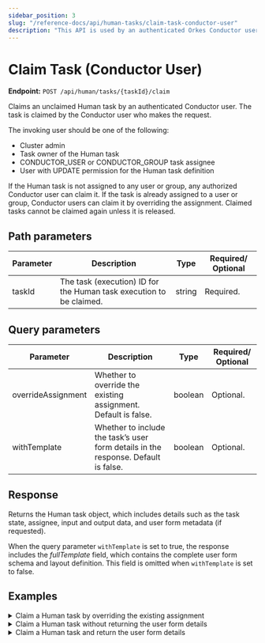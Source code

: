 ```yaml
---
sidebar_position: 3
slug: "/reference-docs/api/human-tasks/claim-task-conductor-user"
description: "This API is used by an authenticated Orkes Conductor user to claim a Human task. "
---
```



# Claim Task (Conductor User)

**Endpoint:** `POST /api/human/tasks/{taskId}/claim`

Claims an unclaimed Human task by an authenticated Conductor user. The task is claimed by the Conductor user who makes the request.

The invoking user should be one of the following:

- Cluster admin
- Task owner of the Human task
- CONDUCTOR_USER or CONDUCTOR_GROUP task assignee
- User with UPDATE permission for the Human task definition

If the Human task is not assigned to any user or group, any authorized Conductor user can claim it. If the task is already assigned to a user or group, Conductor users can claim it by overriding the assignment. Claimed tasks cannot be claimed again unless it is released.

## Path parameters

| Parameter | Description                                                       | Type   | Required/ Optional |
| --------- | ----------------------------------------------------------------- | ------ | ------------------ |
| taskId    | The task (execution) ID for the Human task execution to be claimed. | string | Required.          |

## Query parameters

| Parameter          | Description                                                                        | Type    | Required/ Optional |
| ------------------ | ---------------------------------------------------------------------------------- | ------- | ------------------ |
| overrideAssignment | Whether to override the existing assignment. Default is false.                     | boolean | Optional.          |
| withTemplate       | Whether to include the task’s user form details in the response. Default is false. | boolean | Optional.          |

## Response

Returns the Human task object, which includes details such as the task state, assignee, input and output data, and user form metadata (if requested).

When the query parameter `withTemplate` is set to true, the response includes the *fullTemplate* field, which contains the complete user form schema and layout definition. This field is omitted when `withTemplate` is set to false.

## Examples

<details>
<summary>Claim a Human task by overriding the existing assignment</summary>

**Request**

```shell
curl -X 'POST' \
  'https://<YOUR-CLUSTER>/api/human/tasks/5569e4e8-ce6b-11ef-a89d-86a819bd92bf/claim?overrideAssignment=true' \
  -H 'accept: application/json' \
  -H 'X-Authorization: <TOKEN>' \
  -d ''
```

**Response**

```json
{
  "createdBy": "user@example.com",
  "updatedBy": "user@example.com",
  "taskId": "5569e4e8-ce6b-11ef-a89d-86a819bd92bf",
  "state": "IN_PROGRESS",
  "displayName": "Pick your assets",
  "definitionName": "selectAssets",
  "workflowId": "55657812-ce6b-11ef-a89d-86a819bd92bf",
  "workflowName": "assetPageFlow",
  "taskRefName": "selectAssets_ref",
  "assignee": {
    "userType": "CONDUCTOR_USER",
    "user": "user@example.com"
  },
  "claimant": {
    "userType": "CONDUCTOR_USER",
    "user": "user@example.com"
  },
  "humanTaskDef": {
    "assignments": [
      {
        "assignee": {
          "userType": "CONDUCTOR_GROUP",
          "user": "Software-Architects"
        }
      }
    ],
    "userFormTemplate": {
      "name": "assetWatchlist",
      "version": 1
    },
    "assignmentCompletionStrategy": "LEAVE_OPEN",
    "displayName": "Pick your assets"
  },
  "input": {
    "Confirm": false,
    "_createdBy": "user@example.com",
    "enterAssets": "",
    "__humanTaskDefinition": {
      "assignments": [
        {
          "assignee": {
            "user": "Software-Architects",
            "userType": "CONDUCTOR_GROUP"
          }
        }
      ],
      "displayName": "Pick your assets",
      "userFormTemplate": {
        "name": "assetWatchlist",
        "version": 1
      },
      "assignmentCompletionStrategy": "LEAVE_OPEN"
    },
    "__humanTaskProcessContext": {
      "state": "IN_PROGRESS",
      "lastUpdated": 1736414618562,
      "humanTaskTriggerLog": [],
      "humanTaskActionLogs": [
        {
          "id": "79a4b772-22c9-4875-81e3-6b74c1ff0dda",
          "state": "ASSIGNED",
          "stateStart": 1736414586182,
          "assignee": {
            "userType": "CONDUCTOR_GROUP",
            "user": "Software-Architects"
          },
          "action": "ASSIGNMENT",
          "actedBy": "system"
        },
        {
          "id": "2f09371a-658b-44f0-b4bf-f66fee96b066",
          "state": "IN_PROGRESS",
          "stateStart": 1736414618562,
          "assignee": {
            "userType": "CONDUCTOR_USER",
            "user": "user@example.com"
          },
          "claimant": {
            "userType": "CONDUCTOR_USER",
            "user": "user@example.com"
          },
          "action": "CLAIM",
          "actedBy": "CONDUCTOR_USER:user@example.com"
        }
      ],
      "assigneeIndex": 0,
      "skippedAssigneeIndexes": [],
      "assignmentsCompleted": false
    }
  },
  "output": {},
  "createdOn": 1736414586163,
  "updatedOn": 1736414586182
}
```

</details>

<details>
<summary>Claim a Human task without returning the user form details</summary>

**Request**

```shell
curl -X 'POST' \
  'https://<YOUR-CLUSTER>/api/human/tasks/bf46eb18-ce6c-11ef-a89d-86a819bd92bf/claim?withTemplate=false' \
  -H 'accept: application/json' \
  -H 'X-Authorization: <TOKEN>' \
  -d ''
```

**Response**

```json
{
  "createdBy": "user@example.com",
  "updatedBy": "user@example.com",
  "taskId": "bf46eb18-ce6c-11ef-a89d-86a819bd92bf",
  "state": "IN_PROGRESS",
  "displayName": "Pick your assets",
  "definitionName": "selectAssets",
  "workflowId": "bf4193e1-ce6c-11ef-a89d-86a819bd92bf",
  "workflowName": "assetPageFlow",
  "taskRefName": "selectAssets_ref",
  "claimant": {
    "userType": "CONDUCTOR_USER",
    "user": "user@example.com"
  },
  "humanTaskDef": {
    "assignments": [],
    "userFormTemplate": {
      "name": "assetWatchlist",
      "version": 1
    },
    "assignmentCompletionStrategy": "LEAVE_OPEN",
    "displayName": "Pick your assets"
  },
  "input": {
    "Confirm": false,
    "_createdBy": "user@example.com",
    "enterAssets": "",
    "__humanTaskDefinition": {
      "assignments": [],
      "displayName": "Pick your assets",
      "userFormTemplate": {
        "name": "assetWatchlist",
        "version": 1
      },
      "assignmentCompletionStrategy": "LEAVE_OPEN"
    },
    "__humanTaskProcessContext": {
      "state": "IN_PROGRESS",
      "lastUpdated": 1736415263378,
      "humanTaskTriggerLog": [],
      "humanTaskActionLogs": [
        {
          "id": "1d894fbe-3655-42cc-be1d-72b6f042ae8a",
          "state": "ASSIGNED",
          "stateStart": 1736415193282,
          "action": "ASSIGNMENTS_COMPLETED",
          "actedBy": "system"
        },
        {
          "id": "049894e6-9c21-40c9-96a9-a1277549db5d",
          "state": "IN_PROGRESS",
          "stateStart": 1736415263378,
          "claimant": {
            "userType": "CONDUCTOR_USER",
            "user": "user@example.com"
          },
          "action": "CLAIM",
          "actedBy": "CONDUCTOR_USER:user@example.com"
        }
      ],
      "skippedAssigneeIndexes": [],
      "assignmentsCompleted": true
    }
  },
  "output": {},
  "createdOn": 1736415193270,
  "updatedOn": 1736415193282
}
```

</details>

<details>
<summary>Claim a Human task and return the user form details</summary>

**Request**

```shell
curl -X 'POST' \
  'https://<YOUR-CLUSTER>/api/human/tasks/74443b41-ce6d-11ef-a89d-86a819bd92bf/claim?withTemplate=true' \
  -H 'accept: application/json' \
  -H 'X-Authorization: <TOKEN>' \
  -d ''
```

**Response**

```json
{
  "createdBy": "user@example.com",
  "updatedBy": "user@example.com",
  "taskId": "74443b41-ce6d-11ef-a89d-86a819bd92bf",
  "state": "IN_PROGRESS",
  "displayName": "Pick your assets",
  "definitionName": "selectAssets",
  "workflowId": "743e6ed9-ce6d-11ef-a89d-86a819bd92bf",
  "workflowName": "assetPageFlow",
  "taskRefName": "selectAssets_ref",
  "claimant": {
    "userType": "CONDUCTOR_USER",
    "user": "user@example.com"
  },
  "humanTaskDef": {
    "assignments": [],
    "userFormTemplate": {
      "name": "assetWatchlist",
      "version": 1
    },
    "assignmentCompletionStrategy": "LEAVE_OPEN",
    "displayName": "Pick your assets",
    "fullTemplate": {
      "createTime": 1736409506524,
      "updateTime": 1736409506524,
      "createdBy": "USER:user@example.com",
      "updatedBy": "USER:user@example.com",
      "name": "assetWatchlist",
      "version": 1,
      "jsonSchema": {
        "$schema": "http://json-schema.org/draft-07/schema",
        "properties": {
          "enterAssets": {
            "type": "string"
          },
          "Confirm": {
            "type": "boolean"
          }
        }
      },
      "templateUI": {
        "type": "VerticalLayout",
        "elements": [
          {
            "type": "Control",
            "scope": "#/properties/enterAssets",
            "label": "Enter Assets"
          },
          {
            "type": "Control",
            "scope": "#/properties/Confirm",
            "options": {}
          }
        ]
      }
    }
  },
  "input": {
    "Confirm": false,
    "_createdBy": "user@example.com",
    "enterAssets": "",
    "__humanTaskDefinition": {
      "assignments": [],
      "displayName": "Pick your assets",
      "userFormTemplate": {
        "name": "assetWatchlist",
        "version": 1
      },
      "assignmentCompletionStrategy": "LEAVE_OPEN"
    },
    "__humanTaskProcessContext": {
      "state": "IN_PROGRESS",
      "lastUpdated": 1736415517213,
      "humanTaskTriggerLog": [],
      "humanTaskActionLogs": [
        {
          "id": "460662f4-ed2c-4f80-9fcf-b5f8961244f0",
          "state": "ASSIGNED",
          "stateStart": 1736415496933,
          "action": "ASSIGNMENTS_COMPLETED",
          "actedBy": "system"
        },
        {
          "id": "ba6631a0-e7c7-4fa4-bffe-549c6db93fbc",
          "state": "IN_PROGRESS",
          "stateStart": 1736415517213,
          "claimant": {
            "userType": "CONDUCTOR_USER",
            "user": "user@example.com"
          },
          "action": "CLAIM",
          "actedBy": "CONDUCTOR_USER:user@example.com"
        }
      ],
      "skippedAssigneeIndexes": [],
      "assignmentsCompleted": true
    }
  },
  "output": {},
  "createdOn": 1736415496921,
  "updatedOn": 1736415496933
}
```

</details>
